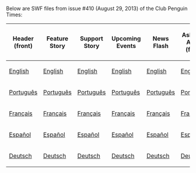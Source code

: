 Below are SWF files from issue #410 (August 29, 2013) of the Club Penguin Times:

<center>
{|class="wikitable" border="1"
!Header (front)
!Feature Story
!Support Story
!Upcoming Events
!News Flash
!Ask Aunt Arctic (front)
!Header (back)
!Ask Aunt Arctic (back)
!Jokes and Riddles
!Secrets
|-
|[[Media:ENNews410HeaderFront.swf|English]]||[[Media:ENNews410FeatureStory.swf|English]]||[[Media:ENNews410SupportStory.swf|English]]||[[Media:ENNews410UpcomingEvents.swf|English]]||[[Media:ENNews410NewsFlash.swf|English]]||[[Media:ENNews410AskAuntArcticFront.swf|English]]||[[Media:ENNews410HeaderBack.swf|English]]||[[Media:ENNews410AskAuntArcticBack.swf|English]]||[[Media:ENNews410JokesAndRiddles.swf|English]]||[[Media:ENNews410Secrets.swf|English]]
|-
|[[Media:PTNews410HeaderFront.swf|Português]]||[[Media:PTNews410FeatureStory.swf|Português]]||[[Media:PTNews410SupportStory.swf|Português]]||[[Media:PTNews410UpcomingEvents.swf|Português]]||[[Media:PTNews410NewsFlash.swf|Português]]||[[Media:PTNews410AskAuntArcticFront.swf|Português]]||[[Media:PTNews410HeaderBack.swf|Português]]||[[Media:PTNews410AskAuntArcticBack.swf|Português]]||[[Media:PTNews410JokesAndRiddles.swf|Português]]||[[Media:PTNews410Secrets.swf|Português]]
|-
|[[Media:FRNews410HeaderFront.swf|Français]]||[[Media:FRNews410FeatureStory.swf|Français]]||[[Media:FRNews410SupportStory.swf|Français]]||[[Media:FRNews410UpcomingEvents.swf|Français]]||[[Media:FRNews410NewsFlash.swf|Français]]||[[Media:FRNews410AskAuntArcticFront.swf|Français]]||[[Media:FRNews410HeaderBack.swf|Français]]||[[Media:FRNews410AskAuntArcticBack.swf|Français]]||[[Media:FRNews410JokesAndRiddles.swf|Français]]||[[Media:FRNews410Secrets.swf|Français]]
|-
|[[Media:ESNews410HeaderFront.swf|Español]]||[[Media:ESNews410FeatureStory.swf|Español]]||[[Media:ESNews410SupportStory.swf|Español]]||[[Media:ESNews410UpcomingEvents.swf|Español]]||[[Media:ESNews410NewsFlash.swf|Español]]||[[Media:ESNews410AskAuntArcticFront.swf|Español]]||[[Media:ESNews410HeaderBack.swf|Español]]||[[Media:ESNews410AskAuntArcticBack.swf|Español]]||[[Media:ESNews410JokesAndRiddles.swf|Español]]||[[Media:ESNews410Secrets.swf|Español]]
|-
|[[Media:DENews410HeaderFront.swf|Deutsch]]||[[Media:DENews410FeatureStory.swf|Deutsch]]||[[Media:DENews410SupportStory.swf|Deutsch]]||[[Media:DENews410UpcomingEvents.swf|Deutsch]]||[[Media:DENews410NewsFlash.swf|Deutsch]]||[[Media:DENews410AskAuntArcticFront.swf|Deutsch]]||[[Media:DENews410HeaderBack.swf|Deutsch]]||[[Media:DENews410AskAuntArcticBack.swf|Deutsch]]||[[Media:DENews410JokesAndRiddles.swf|Deutsch]]||[[Media:DENews410Secrets.swf|Deutsch]]
|}
</center>
